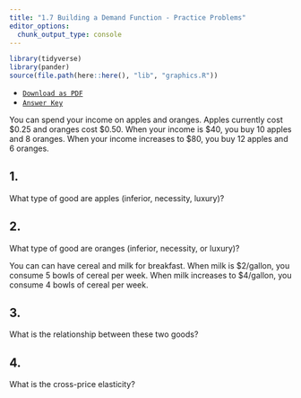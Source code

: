 ```yaml
---
title: "1.7 Building a Demand Function - Practice Problems"
editor_options: 
  chunk_output_type: console
---
```


```r
library(tidyverse)
library(pander)
source(file.path(here::here(), "lib", "graphics.R"))
```

- [<i class="fas fa-file-pdf"></i> `Download as PDF`](/practice/07-practice.pdf)
- [<i class="fas fa-file-pdf"></i> `Answer Key`](/practice/07-practice-answers.pdf)


You can spend your income on apples and oranges. Apples currently cost $0.25 and oranges cost $0.50. When your income is $40, you buy 10 apples and 8 oranges. When your income increases to $80, you buy 12 apples and 6 oranges. 	

## 1. 
What type of good are apples (inferior, necessity, luxury)?

## 2. 
What type of good are oranges (inferior, necessity, or luxury)?

You can can have cereal and milk for breakfast. When milk is $2/gallon, you consume 5 bowls of cereal per week. When milk increases to $4/gallon, you consume 4 bowls of cereal per week.

## 3. 
What is the relationship between these two goods?

## 4. 
What is the cross-price elasticity? 

